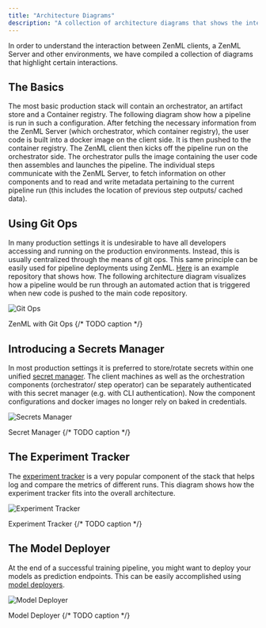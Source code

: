 ```yaml
---
title: "Architecture Diagrams"
description: "A collection of architecture diagrams that shows the interactions of different environments in mature productions settings."
---
```


In order to understand the interaction between ZenML clients, a ZenML Server and other environments, we have compiled a collection of diagrams that highlight certain interactions.

## The Basics

The most basic production stack will contain an orchestrator, an artifact store and a Container registry. The following diagram show how a pipeline is run in such a configuration. After fetching the necessary information from the ZenML Server (which orchestrator, which container registry), the user code is built into a docker image on the client side. It is then pushed to the container registry. The ZenML client then kicks off the pipeline run on the orchestrator side. The orchestrator pulls the image containing the user code then assembles and launches the pipeline. The individual steps communicate with the ZenML Server, to fetch information on other components and to read and write metadata pertaining to the current pipeline run (this includes the location of previous step outputs/ cached data).

<Snippet file="getting-started/remote-server.mdx" />

## Using Git Ops

In many production settings it is undesirable to have all developers accessing and running on the production environments. Instead, this is usually centralized through the means of git ops. This same principle can be easily used for pipeline deployments using ZenML. [Here](https://github.com/zenml-io/zenml-gitflow) is an example repository that shows how. The following architecture diagram visualizes how a pipeline would be run through an automated action that is triggered when new code is pushed to the main code repository.

![Git Ops](/images/getting-started/Remote_with_git_ops.png)

ZenML with Git Ops {/* TODO caption */}

## Introducing a Secrets Manager

In most production settings it is preferred to store/rotate secrets within one unified [secret manager](/component-gallery/secrets-managers). The client machines as well as the orchestration components (orchestrator/ step operator) can be separately authenticated with this secret manager (e.g. with CLI authentication). Now the component configurations and docker images no longer rely on baked in credentials.

![Secrets Manager](/images/getting-started/Remote_with_secrets_manager.png)

Secret Manager {/* TODO caption */}

## The Experiment Tracker

The [experiment tracker](/component-gallery/experiment-trackers) is a very popular component of the stack that helps log and compare the metrics of different runs. This diagram shows how the experiment tracker fits into the overall architecture.

![Experiment Tracker](/images/getting-started/Remote_with_exp_tracker.png)

Experiment Tracker {/* TODO caption */}

## The Model Deployer

At the end of a successful training pipeline, you might want to deploy your models as prediction endpoints. This can be easily accomplished using [model deployers](/component-gallery/model-deployers).

![Model Deployer](/images/getting-started/Remote_with_deployer.png)

Model Deployer {/* TODO caption */}
